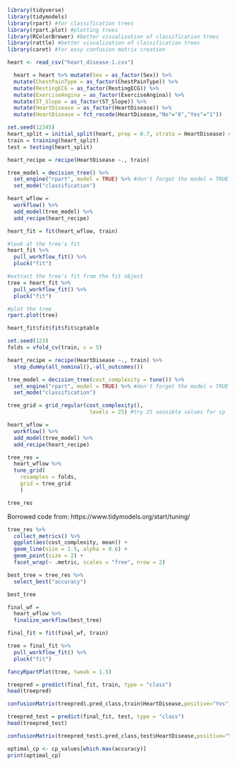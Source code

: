 ```{r}
library(tidyverse)
library(tidymodels)
library(rpart) #for classification trees
library(rpart.plot) #plotting trees
library(RColorBrewer) #better visualization of classification trees
library(rattle) #better visualization of classification trees
library(caret) #for easy confusion matrix creation
```

```{r}
heart <- read_csv("heart_disease-1.csv")
```

```{r}
  heart = heart %>% mutate(Sex = as_factor(Sex)) %>% 
  mutate(ChestPainType = as_factor(ChestPainType)) %>% 
  mutate(RestingECG = as_factor(RestingECG)) %>%
  mutate(ExerciseAngina = as_factor(ExerciseAngina)) %>% 
  mutate(ST_Slope = as_factor(ST_Slope)) %>%
  mutate(HeartDisease = as_factor(HeartDisease)) %>%
  mutate(HeartDisease = fct_recode(HeartDisease,"No"="0","Yes"="1"))
```

```{r}
set.seed(12345) 
heart_split = initial_split(heart, prop = 0.7, strata = HeartDisease) #70% in training
train = training(heart_split) 
test = testing(heart_split)
```

```{r}
heart_recipe = recipe(HeartDisease ~., train)

tree_model = decision_tree() %>% 
  set_engine("rpart", model = TRUE) %>% #don't forget the model = TRUE flag
  set_mode("classification")

heart_wflow = 
  workflow() %>% 
  add_model(tree_model) %>% 
  add_recipe(heart_recipe)

heart_fit = fit(heart_wflow, train)
```

```{r}
#look at the tree's fit
heart_fit %>%
  pull_workflow_fit() %>%
  pluck("fit")  

#extract the tree's fit from the fit object
tree = heart_fit %>% 
  pull_workflow_fit() %>% 
  pluck("fit")

#plot the tree
rpart.plot(tree)
```

```{r}
heart_fit$fit$fit$fit$cptable
```

```{r}
set.seed(123)
folds = vfold_cv(train, v = 5)
```

```{r}
heart_recipe = recipe(HeartDisease ~., train) %>%
  step_dummy(all_nominal(),-all_outcomes())

tree_model = decision_tree(cost_complexity = tune()) %>% 
  set_engine("rpart", model = TRUE) %>% #don't forget the model = TRUE flag
  set_mode("classification")

tree_grid = grid_regular(cost_complexity(),
                          levels = 25) #try 25 sensible values for cp

heart_wflow = 
  workflow() %>% 
  add_model(tree_model) %>% 
  add_recipe(heart_recipe)

tree_res = 
  heart_wflow %>% 
  tune_grid(
    resamples = folds,
    grid = tree_grid
    )

tree_res
```

Borrowed code from: https://www.tidymodels.org/start/tuning/
```{r}
tree_res %>%
  collect_metrics() %>%
  ggplot(aes(cost_complexity, mean)) +
  geom_line(size = 1.5, alpha = 0.6) +
  geom_point(size = 2) +
  facet_wrap(~ .metric, scales = "free", nrow = 2) 
```
```{r}
best_tree = tree_res %>%
  select_best("accuracy")

best_tree
```

```{r}
final_wf = 
  heart_wflow %>% 
  finalize_workflow(best_tree)
```

```{r}
final_fit = fit(final_wf, train)

tree = final_fit %>% 
  pull_workflow_fit() %>% 
  pluck("fit")

fancyRpartPlot(tree, tweak = 1.5) 

```

```{r}
treepred = predict(final_fit, train, type = "class")
head(treepred)
```

```{r}
confusionMatrix(treepred$.pred_class,train$HeartDisease,positive="Yes") #predictions first then actual
```

```{r}
treepred_test = predict(final_fit, test, type = "class")
head(treepred_test)
```

```{r}
confusionMatrix(treepred_test$.pred_class,test$HeartDisease,positive="Yes") #predictions first then actual
```

```{r}

optimal_cp <- cp_values[which.max(accuracy)]
print(optimal_cp)
```

